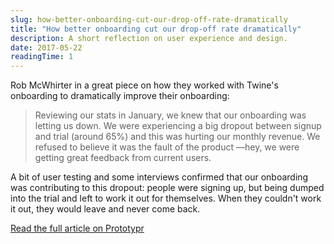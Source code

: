 ```yaml
---
slug: how-better-onboarding-cut-our-drop-off-rate-dramatically
title: "How better onboarding cut our drop-off rate dramatically"
description: A short reflection on user experience and design.
date: 2017-05-22
readingTime: 1
---
```


Rob McWhirter in a great piece on how they worked with Twine's onboarding to dramatically improve their onboarding:

> Reviewing our stats in January, we knew that our onboarding was letting us down. We were experiencing a big dropout between signup and trial (around 65%) and this was hurting our monthly revenue. We refused to believe it was the fault of the product —hey, we were getting great feedback from current users.

A bit of user testing and some interviews confirmed that our onboarding was contributing to this dropout: people were signing up, but being dumped into the trial and left to work it out for themselves. When they couldn't work it out, they would leave and never come back.

<a href="https://blog.prototypr.io/ux-writing-how-better-onboarding-cut-our-drop-off-rate-by-45-44e1da0e4d9">Read the full article on Prototypr</a>